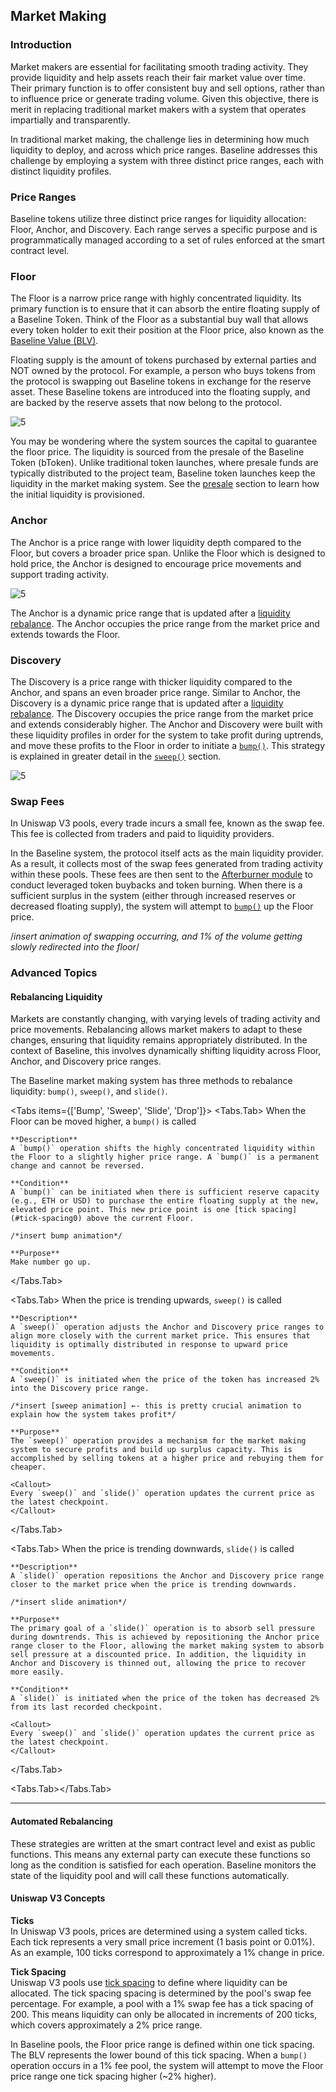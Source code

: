 

## Market Making

### Introduction
Market makers are essential for facilitating smooth trading activity. They provide liquidity and help assets reach their fair market value over time. Their primary function is to offer consistent buy and sell options, rather than to influence price or generate trading volume. Given this objective, there is merit in replacing traditional market makers with a system that operates impartially and transparently.

In traditional market making, the challenge lies in determining how much liquidity to deploy, and across which price ranges. Baseline addresses this challenge by employing a system with three distinct price ranges, each with distinct liquidity profiles.

### Price Ranges
Baseline tokens utilize three distinct price ranges for liquidity allocation: Floor, Anchor, and Discovery. Each range serves a specific purpose and is programmatically managed according to a set of rules enforced at the smart contract level.

### Floor
The Floor is a narrow price range with highly concentrated liquidity. Its primary function is to ensure that it can absorb the entire floating supply of a Baseline Token. Think of the Floor as a substantial buy wall that allows every token holder to exit their position at the Floor price, also known as the [Baseline Value (BLV)](/concepts/blv).

<Callout>
Floating supply is the amount of tokens purchased by external parties and NOT owned by the protocol. For example, a person who buys tokens from the protocol is swapping out Baseline tokens in exchange for the reserve asset. These Baseline tokens are introduced into the floating supply, and are backed by the reserve assets that now belong to the protocol. 
</Callout>


![5](/assets/5.png)

You may be wondering where the system sources the capital to guarantee the floor price. The liquidity is sourced from the presale of the Baseline Token (bToken). Unlike traditional token launches, where presale funds are typically distributed to the project team, Baseline token launches keep the liquidity in the market making system. See the [presale](/launching#presale) section to learn how the initial liquidity is provisioned.

### Anchor
The Anchor is a price range with lower liquidity depth compared to the Floor, but covers a broader price span. Unlike the Floor which is designed to hold price, the Anchor is designed to encourage price movements and support trading activity. 

![5](/assets/5.png)

The Anchor is a dynamic price range that is updated after a [liquidity rebalance](#rebalancing-liquidity). The Anchor occupies the price range from the market price and extends towards the Floor.

### Discovery
The Discovery is a price range with thicker liquidity compared to the Anchor, and spans an even broader price range. Similar to Anchor, the Discovery is a dynamic price range that is updated after a [liquidity rebalance](#rebalancing-liquidity). The Discovery occupies the price range from the market price and extends considerably higher. The Anchor and Discovery were built with these liquidity profiles in order for the system to take profit during uptrends, and move these profits to the Floor in order to initiate a [`bump()`](#bump). This strategy is explained in greater detail in the [`sweep()`](#sweep) section.

![5](/assets/5.png)

### Swap Fees
In Uniswap V3 pools, every trade incurs a small fee, known as the swap fee. This fee is collected from traders and paid to liquidity providers.

In the Baseline system, the protocol itself acts as the main liquidity provider. As a result, it collects most of the swap fees generated from trading activity within these pools. These fees are then sent to the [Afterburner module](/concepts/afterburner) to conduct leveraged token buybacks and token burning. When there is a sufficient surplus in the system (either through increased reserves or decreased floating supply), the system will attempt to [`bump()`](#bump) up the Floor price.

/*insert animation of swapping occurring, and 1% of the volume getting slowly redirected into the floor*/

### Advanced Topics

#### Rebalancing Liquidity
Markets are constantly changing, with varying levels of trading activity and price movements. ​​Rebalancing allows market makers to adapt to these changes, ensuring that liquidity remains appropriately distributed. In the context of Baseline, this involves dynamically shifting liquidity across Floor, Anchor, and Discovery price ranges.

The Baseline market making system has three methods to rebalance liquidity: `bump()`, `sweep()`, and `slide()`. 

<Tabs items={['Bump', 'Sweep', 'Slide', 'Drop']}>
  <Tabs.Tab>
    When the Floor can be moved higher, a `bump()` is called

    **Description**  
    A `bump()` operation shifts the highly concentrated liquidity within the Floor to a slightly higher price range. A `bump()` is a permanent change and cannot be reversed.

    **Condition**  
    A `bump()` can be initiated when there is sufficient reserve capacity (e.g., ETH or USD) to purchase the entire floating supply at the new, elevated price point. This new price point is one [tick spacing](#tick-spacing0) above the current Floor.

    /*insert bump animation*/

    **Purpose**  
    Make number go up.
  </Tabs.Tab>

  <Tabs.Tab>
    When the price is trending upwards, `sweep()` is called

    **Description**  
    A `sweep()` operation adjusts the Anchor and Discovery price ranges to align more closely with the current market price. This ensures that liquidity is optimally distributed in response to upward price movements.

    **Condition**  
    A `sweep()` is initiated when the price of the token has increased 2% into the Discovery price range.

    /*insert [sweep animation] ←- this is pretty crucial animation to explain how the system takes profit*/

    **Purpose**  
    The `sweep()` operation provides a mechanism for the market making system to secure profits and build up surplus capacity. This is accomplished by selling tokens at a higher price and rebuying them for cheaper. 

    <Callout>
    Every `sweep()` and `slide()` operation updates the current price as the latest checkpoint.
    </Callout>
  </Tabs.Tab>

  <Tabs.Tab>
    When the price is trending downwards, `slide()` is called

    **Description**  
    A `slide()` operation repositions the Anchor and Discovery price range closer to the market price when the price is trending downwards.

    /*insert slide animation*/

    **Purpose**  
    The primary goal of a `slide()` operation is to absorb sell pressure during downtrends. This is achieved by repositioning the Anchor price range closer to the Floor, allowing the market making system to absorb sell pressure at a discounted price. In addition, the liquidity in Anchor and Discovery is thinned out, allowing the price to recover more easily. 

    **Condition**  
    A `slide()` is initiated when the price of the token has decreased 2% from its last recorded checkpoint. 

    <Callout>
    Every `sweep()` and `slide()` operation updates the current price as the latest checkpoint.
    </Callout>
  </Tabs.Tab>

  <Tabs.Tab></Tabs.Tab>
</Tabs>

---

#### Automated Rebalancing 
These strategies are written at the smart contract level and exist as public functions. This means any external party can execute these functions so long as the condition is satisfied for each operation. Baseline monitors the state of the liquidity pool and will call these functions automatically.

#### Uniswap V3 Concepts

**Ticks**  
In Uniswap V3 pools, prices are determined using a system called ticks. Each tick represents a very small price increment (1 basis point or 0.01%). As an example, 100 ticks correspond to approximately a 1% change in price.

**Tick Spacing**  
Uniswap V3 pools use [tick spacing](https://support.uniswap.org/hc/en-us/articles/21069524840589-What-is-a-tick-when-providing-liquidity) to define where liquidity can be allocated. The tick spacing spacing is determined by the pool's swap fee percentage. For example, a pool with a 1% swap fee has a tick spacing of 200. This means liquidity can only be allocated in increments of 200 ticks, which covers approximately a 2% price range.

In Baseline pools, the Floor price range is defined within one tick spacing. The BLV represents the lower bound of this tick spacing. When a `bump()` operation occurs in a 1% fee pool, the system will attempt to move the Floor price range one tick spacing higher (~2% higher).
